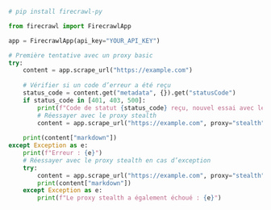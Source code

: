 ```python Python
# pip install firecrawl-py

from firecrawl import FirecrawlApp

app = FirecrawlApp(api_key="YOUR_API_KEY")

# Première tentative avec un proxy basic
try:
    content = app.scrape_url("https://example.com")
    
    # Vérifier si un code d’erreur a été reçu
    status_code = content.get("metadata", {}).get("statusCode")
    if status_code in [401, 403, 500]:
        print(f"Code de statut {status_code} reçu, nouvel essai avec le proxy stealth")
        # Réessayer avec le proxy stealth
        content = app.scrape_url("https://example.com", proxy="stealth")
    
    print(content["markdown"])
except Exception as e:
    print(f"Erreur : {e}")
    # Réessayer avec le proxy stealth en cas d’exception
    try:
        content = app.scrape_url("https://example.com", proxy="stealth")
        print(content["markdown"])
    except Exception as e:
        print(f"Le proxy stealth a également échoué : {e}")
```
